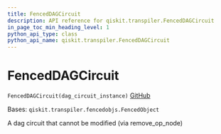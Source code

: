 ```yaml
---
title: FencedDAGCircuit
description: API reference for qiskit.transpiler.FencedDAGCircuit
in_page_toc_min_heading_level: 1
python_api_type: class
python_api_name: qiskit.transpiler.FencedDAGCircuit
---
```


# FencedDAGCircuit

<span id="qiskit.transpiler.FencedDAGCircuit" />

`FencedDAGCircuit(dag_circuit_instance)` [GitHub](https://github.com/qiskit/qiskit/tree/stable/0.21/qiskit/transpiler/fencedobjs.py "view source code")

Bases: `qiskit.transpiler.fencedobjs.FencedObject`

A dag circuit that cannot be modified (via remove\_op\_node)

